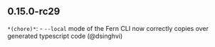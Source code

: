 ## 0.15.0-rc29
`*(chore)*`: - `--local` mode of the Fern CLI now correctly copies over generated typescript code (@dsinghvi) 

